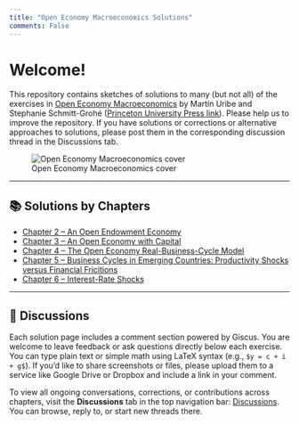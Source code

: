 ```yaml
---
title: "Open Economy Macroeconomics Solutions"
comments: False
---
```


# Welcome!

This repository contains sketches of solutions to many (but not all) of the exercises in [Open Economy Macroeconomics](https://www.columbia.edu/~mu2166/book/) by Martín Uribe and Stephanie Schmitt-Grohé ([Princeton University Press link](https://press.princeton.edu/books/hardcover/9780691158778/open-economy-macroeconomics)). Please help us to improve the repository. If you have solutions or corrections or alternative approaches to solutions, please post them in the corresponding discussion thread in the Discussions tab.

![Open Economy Macroeconomics cover](https://www.columbia.edu/~mu2166/book/Uribe_Open.gif)

---

## 📚 Solutions by Chapters

- [Chapter 2 – An Open Endowment Economy](chapters/ch02/index.qmd)
- [Chapter 3 – An Open Economy with Capital](chapters/ch03/index.qmd)
- [Chapter 4 – The Open Economy Real-Business-Cycle Model](chapters/ch04/index.qmd)
- [Chapter 5 – Business Cycles in Emerging Countries: Productivity Shocks versus Financial Fricitions](chapters/ch05/index.qmd)
- [Chapter 6 – Interest-Rate Shocks](chapters/ch06/index.qmd)

---

## 💬 Discussions

Each solution page includes a comment section powered by Giscus. You are welcome to leave feedback or ask questions directly below each exercise. You can type plain text or simple math using LaTeX syntax (e.g., `$y = c + i + g$`). If you'd like to share screenshots or files, please upload them to a service like Google Drive or Dropbox and include a link in your comment.

To view all ongoing conversations, corrections, or contributions across chapters, visit the **Discussions** tab in the top navigation bar: [Discussions](https://github.com/uribe-schmitt-grohe/open-economy-macroeconomics-solutions-2/discussions). You can browse, reply to, or start new threads there.